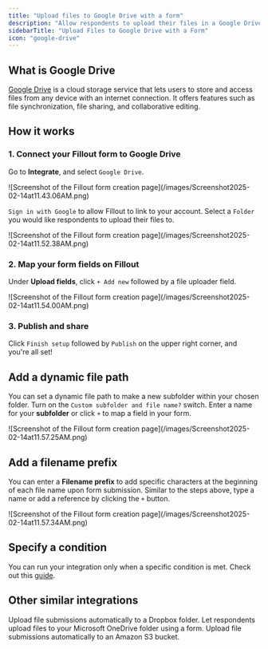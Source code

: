 ```yaml
---
title: "Upload files to Google Drive with a form"
description: "Allow respondents to upload their files in a Google Drive folder through a Fillout form. Create a dynamic subfolder within your main folder."
sidebarTitle: "Upload Files to Google Drive with a Form"
icon: "google-drive"
---
```


## What is Google Drive

[Google Drive](https://drive.google.com/?ref=filloutforms-helparticle) is a cloud storage service that lets users to store and access files from any device with an internet connection. It offers features such as file synchronization, file sharing, and collaborative editing.

## How it works

### **1. Connect your Fillout form to Google Drive**

Go to **Integrate**, and select `Google Drive`.

<Frame>
  ![Screenshot of the Fillout form creation page](/images/Screenshot2025-02-14at11.43.06AM.png)
</Frame>

`Sign in with Google` to allow Fillout to link to your account. Select a `Folder` you would like respondents to upload their files to.

<Frame>
  ![Screenshot of the Fillout form creation page](/images/Screenshot2025-02-14at11.52.38AM.png)
</Frame>

### **2. Map your form fields on Fillout**

Under **Upload fields**, click `+ Add new` followed by a file uploader field.

<Frame>
  ![Screenshot of the Fillout form creation page](/images/Screenshot2025-02-14at11.54.00AM.png)
</Frame>

### **3. Publish and share**

Click `Finish setup` followed by `Publish` on the upper right corner, and you're all set\!

## **Add a dynamic file path**

You can set a dynamic file path to make a new subfolder within your chosen folder. Turn on the `Custom subfolder and file name?` switch. Enter a name for your **subfolder** or click `+` to map a field in your form.

<Frame>
  ![Screenshot of the Fillout form creation page](/images/Screenshot2025-02-14at11.57.25AM.png)
</Frame>

## **Add a filename prefix**

You can enter a **Filename prefix** to add specific characters at the beginning of each file name upon form submission. Similar to the steps above, type a name or add a reference by clicking the `+` button.

<Frame>
  ![Screenshot of the Fillout form creation page](/images/Screenshot2025-02-14at11.57.34AM.png)
</Frame>

## Specify a condition

You can run your integration only when a specific condition is met. Check out this [guide](/help/conditional-integration).

## **Other similar integrations**

<CardGroup cols={3}>
  <Card title="Sync files uploads to Dropbox" icon="dropbox" iconType="regular" color="#FFC738" href="/help/dropbox">
    Upload file submissions automatically to a Dropbox folder.
  </Card>
  <Card title="Sync files to OneDrive" icon="cloud-arrow-up" iconType="regular" color="#FFC738" href="/help/microsoft-onedrive">
    Let respondents upload files to your Microsoft OneDrive folder using a  form.
  </Card>
  <Card title="Sync file uploads to Amazon S3" icon="amazon" iconType="regular" color="#FFC738" href="/help/amazon-s3">
    Upload file submissions automatically to an Amazon S3 bucket.
  </Card>
</CardGroup>